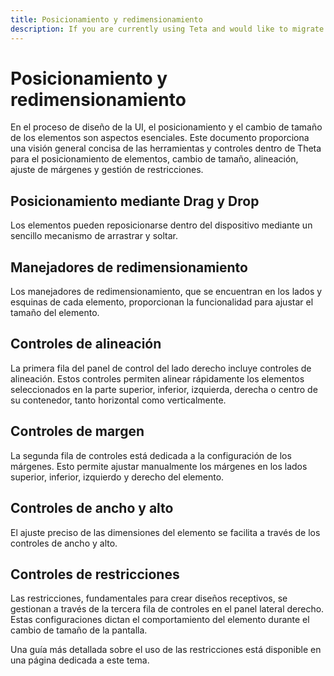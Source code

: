 ```yaml
---
title: Posicionamiento y redimensionamiento
description: If you are currently using Teta and would like to migrate your data to Theta, we offer a dedicated data migration service to make the      transition as smooth as possible.
---
```


# Posicionamiento y redimensionamiento

En el proceso de diseño de la UI, el posicionamiento y el cambio de tamaño de los elementos son aspectos esenciales.
Este documento proporciona una visión general concisa de las herramientas y controles dentro de Theta para el posicionamiento de elementos, cambio de tamaño, alineación, ajuste de márgenes y gestión de restricciones.

<YouTube id="6gLcCfMVc_4" />

## Posicionamiento mediante Drag y Drop

Los elementos pueden reposicionarse dentro del dispositivo mediante un sencillo mecanismo de arrastrar y soltar.

## Manejadores de redimensionamiento

Los manejadores de redimensionamiento, que se encuentran en los lados y esquinas de cada elemento, proporcionan la funcionalidad para ajustar el tamaño del elemento.

## Controles de alineación

La primera fila del panel de control del lado derecho incluye controles de alineación. Estos controles permiten alinear rápidamente los elementos seleccionados en la parte superior, inferior, izquierda, derecha o centro de su contenedor, tanto horizontal como verticalmente.

## Controles de margen

La segunda fila de controles está dedicada a la configuración de los márgenes. Esto permite ajustar manualmente los márgenes en los lados superior, inferior, izquierdo y derecho del elemento.

## Controles de ancho y alto

El ajuste preciso de las dimensiones del elemento se facilita a través de los controles de ancho y alto.

## Controles de restricciones

Las restricciones, fundamentales para crear diseños receptivos, se gestionan a través de la tercera fila de controles en el panel lateral derecho. Estas configuraciones dictan el comportamiento del elemento durante el cambio de tamaño de la pantalla.

Una guía más detallada sobre el uso de las restricciones está disponible en una página dedicada a este tema.
